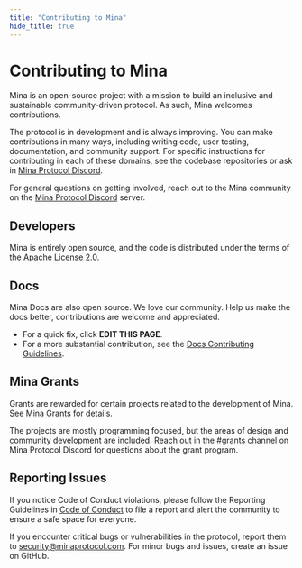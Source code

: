 ```yaml
---
title: "Contributing to Mina"
hide_title: true
---
```


# Contributing to Mina

Mina is an open-source project with a mission to build an inclusive and sustainable community-driven protocol. As such, Mina welcomes contributions.

The protocol is in development and is always improving. You can make contributions in many ways, including writing code, user testing, documentation, and community support. For specific instructions for contributing in each of these domains, see the codebase repositories or ask in [Mina Protocol Discord](https://discord.gg/minaprotocol).

For general questions on getting involved, reach out to the Mina community on the [Mina Protocol Discord](https://discord.gg/minaprotocol) server.

## Developers

Mina is entirely open source, and the code is distributed under the terms of the [Apache License 2.0](https://github.com/MinaProtocol/mina/blob/master/LICENSE).

## Docs

Mina Docs are also open source. We love our community. Help us make the docs better, contributions are welcome and appreciated.

- For a quick fix, click **EDIT THIS PAGE**. 
- For a more substantial contribution, see the [Docs Contributing Guidelines](https://github.com/o1-labs/docs2/blob/main/CONTRIBUTING.md).

## Mina Grants

Grants are rewarded for certain projects related to the development of Mina. See [Mina Grants](https://minaprotocol.com/grants) for details.

The projects are mostly programming focused, but the areas of design and community development are included. Reach out in the [#grants](https://discord.com/channels/484437221055922177/727960609832042607) channel on Mina Protocol Discord for questions about the grant program.

## Reporting Issues

If you notice Code of Conduct violations, please follow the Reporting Guidelines in [Code of Conduct](https://github.com/MinaProtocol/mina/blob/develop/CODE_OF_CONDUCT.md) to file a report and alert the community to ensure a safe space for everyone.

If you encounter critical bugs or vulnerabilities in the protocol, report them to security@minaprotocol.com. For minor bugs and issues, create an issue on GitHub.
